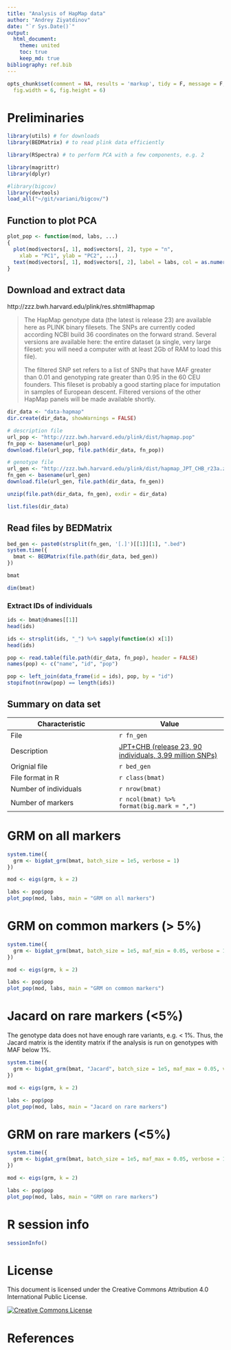 ```yaml
---
title: "Analysis of HapMap data"
author: "Andrey Ziyatdinov"
date: "`r Sys.Date()`"
output:
  html_document:
    theme: united
    toc: true
    keep_md: true
bibliography: ref.bib    
---
```


```r
opts_chunk$set(comment = NA, results = 'markup', tidy = F, message = F, warning = F, echo = T,
  fig.width = 6, fig.height = 6)
```
  
# Preliminaries

```r
library(utils) # for downloads
library(BEDMatrix) # to read plink data efficiently

library(RSpectra) # to perform PCA with a few components, e.g. 2

library(magrittr) 
library(dplyr) 

#library(bigcov)
library(devtools)
load_all("~/git/variani/bigcov/")
```


## Function to plot PCA

```r
plot_pop <- function(mod, labs, ...)
{
  plot(mod$vectors[, 1], mod$vectors[, 2], type = "n", 
    xlab = "PC1", ylab = "PC2", ...)
  text(mod$vectors[, 1], mod$vectors[, 2], label = labs, col = as.numeric(labs))
}
```

## Download and extract data 

http://zzz.bwh.harvard.edu/plink/res.shtml#hapmap

>The HapMap genotype data (the latest is release 23) are available here as PLINK binary filesets. The SNPs are currently coded according NCBI build 36 coordinates on the forward strand. Several versions are available here: the entire dataset (a single, very large fileset: you will need a computer with at least 2Gb of RAM to load this file).
>
>The filtered SNP set refers to a list of SNPs that have MAF greater than 0.01 and genotyping rate greater than 0.95 in the 60 CEU founders. This fileset is probably a good starting place for imputation in samples of European descent. Filtered versions of the other HapMap panels will be made available shortly.

```r
dir_data <- "data-hapmap" 
dir.create(dir_data, showWarnings = FALSE)

# description file
url_pop <- "http://zzz.bwh.harvard.edu/plink/dist/hapmap.pop"
fn_pop <- basename(url_pop)
download.file(url_pop, file.path(dir_data, fn_pop))

# genotype file
url_gen <- "http://zzz.bwh.harvard.edu/plink/dist/hapmap_JPT_CHB_r23a.zip"
fn_gen <- basename(url_gen)
download.file(url_gen, file.path(dir_data, fn_gen))
```

```r
unzip(file.path(dir_data, fn_gen), exdir = dir_data)
```

```r
list.files(dir_data)
```


## Read files by BEDMatrix

```r
bed_gen <- paste0(strsplit(fn_gen, '[.]')[[1]][1], ".bed")
system.time({
  bmat <- BEDMatrix(file.path(dir_data, bed_gen))
})
```

```r
bmat

dim(bmat)
```

### Extract IDs of individuals

```r
ids <- bmat@dnames[[1]]
head(ids)

ids <- strsplit(ids, "_") %>% sapply(function(x) x[1])
head(ids)
```

```r
pop <- read.table(file.path(dir_data, fn_pop), header = FALSE)
names(pop) <- c("name", "id", "pop")

pop <- left_join(data_frame(id = ids), pop, by = "id")
stopifnot(nrow(pop) == length(ids))
```

## Summary on data set 

| Characteristic | Value |
|--|--|
| File | ``r fn_gen`` |
| Description | [JPT+CHB (release 23, 90 individuals, 3.99 million SNPs)](http://zzz.bwh.harvard.edu/plink/res.shtml#hapmap) |
| Orignial file | ``r bed_gen`` |
| File format in R | ``r class(bmat)`` |
| Number of individuals | `r nrow(bmat)` |
| Number of markers | `r ncol(bmat) %>% format(big.mark = ",")` |

# GRM on all markers

```r
system.time({
  grm <- bigdat_grm(bmat, batch_size = 1e5, verbose = 1)
})
```

```r
mod <- eigs(grm, k = 2)

labs <- pop$pop
plot_pop(mod, labs, main = "GRM on all markers")
```

# GRM on common markers (> 5%)

```r
system.time({
  grm <- bigdat_grm(bmat, batch_size = 1e5, maf_min = 0.05, verbose = 1)
})
```

```r
mod <- eigs(grm, k = 2)

labs <- pop$pop
plot_pop(mod, labs, main = "GRM on common markers")
```

# Jacard on rare markers (<5%)

The genotype data does not have enough rare variants, e.g. < 1%.
Thus, the Jacard matrix is the identity matrix
if the analysis is run on genotypes with MAF below 1%.

```r
system.time({
  grm <- bigdat_grm(bmat, "Jacard", batch_size = 1e5, maf_max = 0.05, verbose = 1) 
})
```


```r
mod <- eigs(grm, k = 2)

labs <- pop$pop
plot_pop(mod, labs, main = "Jacard on rare markers")
```


# GRM on rare markers (<5%)

```r
system.time({
  grm <- bigdat_grm(bmat, batch_size = 1e5, maf_max = 0.05, verbose = 1) 
})
```


```r
mod <- eigs(grm, k = 2)

labs <- pop$pop
plot_pop(mod, labs, main = "GRM on rare markers")
```


  
# R session info

```r
sessionInfo()
```

# License

This document is licensed under the Creative Commons Attribution 4.0 International Public License. 

[![Creative Commons License](http://i.creativecommons.org/l/by/4.0/88x31.png)](http://creativecommons.org/licenses/by/4.0/)

# References
